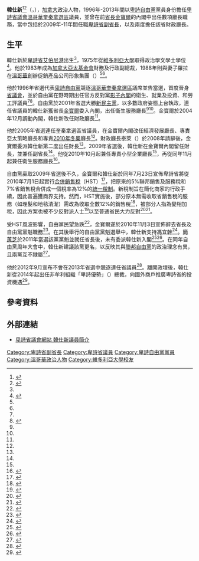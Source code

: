 {{noteTA|G1=地名|G2=Canada}}
{{Infobox officeholder
|honorific-prefix = 
|name             = 韓仕新
|native_name      = {{lang|en|Colin Hansen}}
|honorific-suffix = 
|image            = Colin Hansen - 2011 Budget.jpg
|caption          = 2011年的韓仕新

|office           = 第11任[[卑詩省|卑詩省]][[卑詩省副省長|副省長]]
|term_start       = 2009年6月10日
|term_end         = 2011年3月14日
|predecessor      = [[龐雪麗|龐雪麗]]
|successor        = [[馮宜幹|馮宜幹]]

|office2          = [[卑詩省議會|卑詩省議會]]議員
|constituency2    = [[溫哥華奎秦拿選區|溫哥華奎秦拿]]
|term_start2      = 1996年5月28日
|term_end2        = 2013年5月14日
|predecessor2     = [[戈登·坎贝尔|金寶爾]]
|successor2       = [[韋勤信|韋勤信]]

|birth_date       = {{Birth year and age|1952||}}<ref name="CPG">{{cite web | url=https://www.encyclopedia.com/international/encyclopedias-almanacs-transcripts-and-maps/hansen-hon-colin-ba-vancouver-quilchena-minister-health-services | publisher=Canadian Parliamentary Guide | title=Hansen, Hon. Colin, B.A. (Vancouver-Quilchena) Minister Of Health Services | accessdate=2020-12-15 | archive-date=2020-08-08 | archive-url=https://web.archive.org/web/20200808010725/https://www.encyclopedia.com/international/encyclopedias-almanacs-transcripts-and-maps/hansen-hon-colin-ba-vancouver-quilchena-minister-health-services | dead-url=no }}</ref>
|birth_place      = {{flag|Canada|1921}}[[卑詩省|卑詩省]][[艾伯尼港|艾伯尼港]]
|death_date       = 
|death_place      = 
|party            = [[卑詩自由黨|卑詩自由黨]]
|otherparty       = 
|alma_mater       = [[維多利亞大學_(加拿大)|維多利亞大學]]
|spouse           = 
|residence        = {{flag|Canada}}[[卑詩省|卑詩省]][[溫哥華|溫哥華]]
|profession       = 
}}
'''韓仕新'''<ref>{{cite web |url=https://www.bcbudget.gov.bc.ca/2009/highlights/2009_Highlights_Ch.pdf |title=2009年預算案要點 |publisher=卑詩省政府 |accessdate=2020-12-16 |language=zh-hant |archive-date=2018-10-29 |archive-url=https://web.archive.org/web/20181029211530/https://www.bcbudget.gov.bc.ca/2009/highlights/2009_Highlights_Ch.pdf |dead-url=no }}</ref><ref>{{Cite news|url=https://www.singtao.ca/4567611/2020-10-25/news-%E3%80%90%E5%8D%91%E8%A9%A9%E7%9C%81%E9%81%B8%E3%80%913%E5%A4%A7%E9%BB%A8%E9%A0%98%E9%80%A3%E4%BB%BB/?variant=zh-hk|title=【卑詩省選】3大黨領連任|publisher=《星島日報》加西版|date=2020-10-25|accessdate=2020-12-16|quote=在韋勤信獲選為該選區省議員之前，該選區是由省自由黨前財政廳長韓仕新(Colin Hansen)擔任省議員。|archive-date=2020-10-26|archive-url=https://web.archive.org/web/20201026010508/https://www.singtao.ca/4567611/2020-10-25/news-%E3%80%90%E5%8D%91%E8%A9%A9%E7%9C%81%E9%81%B8%E3%80%913%E5%A4%A7%E9%BB%A8%E9%A0%98%E9%80%A3%E4%BB%BB/?variant=zh-hk|dead-url=no}}</ref>（{{lang|en|Colin Hansen}}，{{bd|1952年||}}），[[加拿大|加拿大]]政治人物，1996年-2013年間以[[卑詩自由黨|卑詩自由黨]]黨員身份擔任[[卑詩省議會|卑詩省議會]][[溫哥華奎秦拿選區|溫哥華奎秦拿選區]]議員，並曾在前[[卑詩省省長|省長]][[戈登·坎贝尔|金寶爾]]的內閣中出任數項廳長職務，當中包括於2009年-11年間任職[[卑詩省副省長|卑詩省副省長]]，以及兩度擔任該省財政廳長。

==生平==
韓仕新於[[卑詩省|卑詩省]][[艾伯尼港|艾伯尼港]]出生<ref name="CPG"/>，1975年從[[維多利亞大學_(加拿大)|維多利亞大學]]取得政治學文學士學位<ref name="BCGov041214">{{cite web |url=https://archive.news.gov.bc.ca/releases/archive/2001-2005/2004otp0095-001079-attachment1.htm |title=BIOGRAPHIES |publisher=卑詩省政府 |accessdate=2020-12-14 |date=2004-12-14 |archive-date=2020-12-21 |archive-url=https://web.archive.org/web/20201221153411/https://archive.news.gov.bc.ca/releases/archive/2001-2005/2004otp0095-001079-attachment1.htm |dead-url=no }}</ref>。他於1983年成為[[亞太基金會|加拿大亞太基金會]]財務及行政副總裁，1988年則與妻子羅拉在[[溫哥華|溫哥華]]創辦促銷產品公司形象集團（{{lang|en|Image Group}}）<ref name="CPG"/><ref name="BCGov041214"/>。

他於1996年省選代表[[卑詩自由黨|卑詩自由黨]]競逐[[溫哥華奎秦拿選區|溫哥華奎秦拿選區]]議席並告當選，首度晉身[[卑詩省議會|省議會]]，並於自由黨在野時期出任官方反對黨[[影子內閣|影子內閣]]的衛生、就業及投資、和勞工評議員<ref name="CPG"/><ref name="BCLeg39">{{cite web |url=https://www.leg.bc.ca/pages/bclass-legacy.aspx#%2Fcontent%2Flegacy%2Fweb%2Fmla%2F39thparl%2Fhansenc.htm |title=39th Parliament Members at dissolution on April 16, 2013: Colin Hansen |publisher=[[卑詩省議會|卑詩省議會]] |accessdate=2020-12-15 |archive-date=2019-08-20 |archive-url=https://web.archive.org/web/20190820154630/https://www.leg.bc.ca/pages/bclass-legacy.aspx#%2Fcontent%2Flegacy%2Fweb%2Fmla%2F39thparl%2Fhansenc.htm |dead-url=no }}</ref>。自由黨於2001年省選大勝[[卑詩新民主黨|新民主黨]]，以多數政府姿態上台執政，連任省議員的韓仕新獲省長[[戈登·坎贝尔|金寶爾]]委入內閣，出任衛生服務廳長<ref name="CPG"/><ref name="BCGov041214"/>。金寶爾於2004年12月調動內閣，韓仕新改任財政廳長<ref name="BCLeg39"/>。

他於2005年省選連任奎秦拿選區省議員，在金寶爾內閣改任經濟發展廳長、專責亞太策略廳長和專責[[2010年冬季奧運會|2010年冬奧]]廳長<ref name="BCLeg39"/>。財政廳長泰萊（{{lang|en|Carole Taylor}}）於2008年請辭後，金寶爾委派韓仕新第二度出任財長<ref name="BCLeg39"/>。2009年省選後，韓仕新在金寶爾內閣留任財長，並兼任副省長<ref name="BCLeg39"/>。他從2010年10月起兼任專責小型企業廳長<ref name="BCLeg39"/>，再從同年11月起兼任衛生服務廳長<ref>{{cite web |url=https://archive.news.gov.bc.ca/releases/news_releases_2009-2013/2010PREM0206-001511.htm |title=Health Services Minister Appoined |publisher=[[卑詩省省長|卑詩省省長]]辦公室 |date=2010-11-30 |accessdate=2020-12-15 |archive-date=2020-12-21 |archive-url=https://web.archive.org/web/20201221153412/https://archive.news.gov.bc.ca/releases/news_releases_2009-2013/2010PREM0206-001511.htm |dead-url=no }}</ref>。

自由黨贏取2009年省選後不久，金寶爾和韓仕新於同年7月23日宣佈卑詩省將從2010年7月1日起實行[[合併銷售稅|合併銷售稅]]（HST）<ref>{{cite news | url=http://www.cbc.ca/canada/british-columbia/story/2009/07/23/bc-hst-pst-gst.html | work=CBC News | title=B.C. moves to 12 per cent HST | date=July 23, 2009 | accessdate=2020-12-16 | archive-date=2010-02-09 | archive-url=https://web.archive.org/web/20100209235157/http://www.cbc.ca/canada/british-columbia/story/2009/07/23/bc-hst-pst-gst.html | dead-url=no }}</ref>，把原來的5%聯邦銷售及服務稅和7%省銷售稅合併成一個稅率為12%的[[加拿大銷售稅|統一稅制]]。新稅制旨在簡化商家的行政手續，因此普遍獲商界支持。然而，HST實施後，部分原本無需收取省銷售稅的服務（如理髮和地毯清潔）需改為收取全數12%的銷售稅<ref>{{cite web |last= |first= |url=http://www.ctv.ca/CTVNews/QPeriod/20090723/bc_tax_090723/ |title=B.C. to harmonize provincial sales tax and GST |publisher=Canadian Press, via CTV |date=2009-07-23 |accessdate=2011-02-26 |archive-date=2012-07-29 |archive-url=https://archive.today/20120729033619/http://www.ctv.ca/CTVNews/QPeriod/20090723/bc_tax_090723/ |dead-url=yes }}</ref>，被部分人指為變相加稅，因此方案也被不少反對派人士<ref>{{cite web |url=http://www.bcndp.ca/newsroom/surprise-decision-new-tax-could-kill-tourism-service-jobs |title=Surprise decision on new tax could kill tourism, service jobs | BC NDP |publisher=Bcndp.ca |date= |accessdate=2010-11-29 |archive-date=2012-02-18 |archive-url=https://web.archive.org/web/20120218060829/http://www.bcndp.ca/newsroom/surprise-decision-new-tax-could-kill-tourism-service-jobs |dead-url=no }}</ref>以至普通省民大力反對<ref>{{cite web |author=Global BC; Ipsos Reid: Wednesday, August 5, 2009 |url=http://www.globaltvbc.com/Ipsos+Reid+Global+News+Poll/1863303/story.html |title=Ipsos Reid/Global News HST Poll |publisher=Globaltvbc.com |date=2009-08-05 |accessdate=2010-11-29 |archive-date=2012-02-29 |archive-url=https://web.archive.org/web/20120229202019/http://www.globaltvbc.com/Ipsos+Reid+Global+News+Poll/1863303/story.html |dead-url=no }}</ref><ref>{{cite web |author=Angus Reid Public Opinion |url=http://www.visioncritical.com/2010/06/referendum-and-recall-drive-loom-as-serious-threats-to-bc-liberals/ |title=Angus Reid Public Opinion |publisher=Vision Critical |date= |accessdate=2010-11-29 |deadurl=yes |archiveurl=https://web.archive.org/web/20100810205127/http://www.visioncritical.com/2010/06/referendum-and-recall-drive-loom-as-serious-threats-to-bc-liberals/ |archivedate=2010-08-10 }}</ref>。

受HST風波影響，自由黨民望急跌<ref>{{cite news |last=Shaw |first=Rob |url=http://www.timescolonist.com/news/Campbell+popularity+hits+rock+bottom/3681197/story.html |title=Senior B.C. officials discussed the HST before the election, documents reveal |publisher=Times Colonist |date=2010-09-02 |accessdate=2010-11-29 |deadurl=yes |archiveurl=https://web.archive.org/web/20101121045354/http://www.timescolonist.com/news/Campbell+popularity+hits+rock+bottom/3681197/story.html |archivedate=2010-11-21 }}</ref>，金寶爾遂於2010年11月3日宣佈辭去省長及自由黨黨魁職務<ref>{{Cite news|url=http://www.mingpaovan.com/htm/News/20101104/vaa1h.htm|title=恐遭「逼宮」 金寶爾下台|publisher=《明報》加西版|date=2010-11-04|first=|last=|accessdate=2011-01-30|deadurl=yes|archiveurl=https://web.archive.org/web/20110111072053/http://www.mingpaovan.com/htm/news/20101104/vaa1h.htm|archivedate=2011-01-11}}</ref>。在其後舉行的自由黨黨魁選舉中，韓仕新支持[[馮宜幹|馮宜幹]]<ref>{{cite web |url=https://www.straight.com/article-375887/vancouver/significance-colin-hansens-endorsement-bc-liberal-leadership-candidate-kevin-falcon |title=The significance of Colin Hansen's endorsement of B.C. Liberal leadership candidate Kevin Falcon |publisher=''The Georgia Straight'' |first=Charlie |last=Smith |date=2011-02-19 |accessdate=2020-12-16 |archive-date=2011-04-27 |archive-url=https://web.archive.org/web/20110427083910/http://www.straight.com/article-375887/vancouver/significance-colin-hansens-endorsement-bc-liberal-leadership-candidate-kevin-falcon |dead-url=no }}</ref>。[[簡蕙芝|簡蕙芝]]於2011年當選該黨黨魁並就任省長後，未有委派韓仕新入閣<ref>{{cite web |last=MacLeod |first=Andrew |url=https://thetyee.ca/News/2011/03/15/ChristyClarkCabinet/ |title='Christy Has a Whole New Team' |publisher=The Tyee |date=2011-03-15 |accessdate=2020-12-15 |archive-date=2017-06-13 |archive-url=https://web.archive.org/web/20170613110151/https://thetyee.ca/News/2011/03/15/ChristyClarkCabinet/ |dead-url=no }}</ref><ref>{{Cite news|url=http://www.ccue.com/ccp_west/2011-03-17/1300390590d3067526.html|title=簡蕙芝就任省長 內閣減人數|publisher=《星島日報》加西版（轉載於事事如意生活網）|date=2011-03-18|accessdate=2020-12-16|archive-date=2020-12-21|archive-url=https://web.archive.org/web/20201221153412/http://www.ccue.com/ccp_west/2011-03-17/1300390590d3067526.html|dead-url=no}}</ref>。在同年自由黨周年大會中，韓仕新建議該黨更名，以反映其與[[加拿大自由黨|聯邦自由黨]]的政治理念有異，且兩黨互不隸屬<ref>{{cite news |url=https://www.cbc.ca/news/canada/british-columbia/b-c-liberals-should-consider-name-change-hansen-1.1032917 |title=B.C. Liberals should consider name change: Hansen |publisher=The Canadian Press, via CBC News |date=2011-05-13 |accessdate=2020-12-16 |archive-date=2020-12-21 |archive-url=https://web.archive.org/web/20201221153443/https://www.cbc.ca/news/canada/british-columbia/b-c-liberals-should-consider-name-change-hansen-1.1032917 |dead-url=no }}</ref>。

他於2012年9月宣布不會在2013年省選中競逐連任省議員<ref>{{cite web |url=https://ipolitics.ca/2012/09/21/veteran-politician-colin-hansen-bows-out-of-b-c-politics/ |title=Veteran politician Colin Hansen bows out of B.C. politics |publisher=The Canadian Press, via iPolitics |date=2012-09-21 |accessdate=2020-12-15 |archive-date=2012-10-31 |archive-url=https://web.archive.org/web/20121031112654/http://www.ipolitics.ca/2012/09/21/veteran-politician-colin-hansen-bows-out-of-b-c-politics/ |dead-url=no }}</ref>。離開政壇後，韓仕新從2014年起出任非牟利組織「卑詩優勢」（{{lang|en|AdvantageBC}}）總裁，向國外商戶推廣卑詩省的投資機遇<ref>{{cite web |last=Hyslop |first=Lucy |url=https://www.bcbusiness.ca/colin-hansen-on-vancouvers-future-as-a-yuan-trading-hub |title=Colin Hansen on Vancouver's future as a yuan trading hub |publisher=BC Business |date=2015-02-13 |accessdate=2020-12-16 |archive-date=2020-12-21 |archive-url=https://web.archive.org/web/20201221153417/https://www.bcbusiness.ca/colin-hansen-on-vancouvers-future-as-a-yuan-trading-hub |dead-url=no }}</ref>。

==參考資料==
{{reflist}}

==外部連結==
{{commonscat|Colin Hansen}}
*{{en}}[https://www.leg.bc.ca/pages/bclass-legacy.aspx#%2Fcontent%2Flegacy%2Fweb%2Fmla%2F39thparl%2Fhansenc.htm 卑詩省議會網站 韓仕新議員簡介] {{Wayback|url=https://www.leg.bc.ca/pages/bclass-legacy.aspx#%2Fcontent%2Flegacy%2Fweb%2Fmla%2F39thparl%2Fhansenc.htm |date=20190820154630 }} 

{{DEFAULTSORT:Hansen, Colin}}
[[Category:卑詩省副省長|Category:卑詩省副省長]]
[[Category:卑詩省議員|Category:卑詩省議員]]
[[Category:卑詩自由黨黨員|Category:卑詩自由黨黨員]]
[[Category:溫哥華政治人物|Category:溫哥華政治人物]]
[[Category:維多利亞大學校友|Category:維多利亞大學校友]]